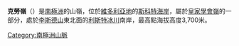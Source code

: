 {{Coord|78|0|S|163|4|E|source:GNIS|display=title}}

'''克勞嶺'''（{{lang-en|Craw Ridge}}）是[[南極洲|南極洲]]的山嶺，位於[[維多利亞地|維多利亞地]]的[[斯科特海岸|斯科特海岸]]，屬於[[皇家學會嶺|皇家學會嶺]]的一部分，處於[[李斯德山|李斯德山]]東北面的[[利斯特冰川|利斯特冰川]]南岸，最高點海拔高度3,700米。

{{DEFAULTSORT:Craw Ridge}}
[[Category:南極洲山脈|Category:南極洲山脈]]


{{ScottCoast-geo-stub}}